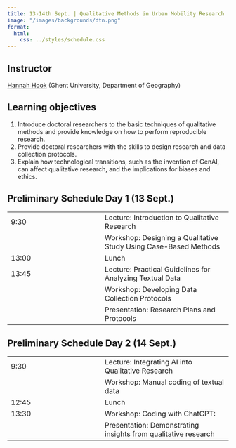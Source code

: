 ```yaml
---
title: 13-14th Sept. | Qualitative Methods in Urban Mobility Research
image: "/images/backgrounds/dtn.png"
format:
  html:
    css: ../styles/schedule.css
---
```


## Instructor
[Hannah Hook](/speakers/hhook.html) (Ghent University, Department of Geography)

## Learning objectives
1. Introduce doctoral researchers to the basic techniques of qualitative methods and provide knowledge on how to perform reproducible research.
2. Provide doctoral researchers with the skills to design research and data collection protocols.
3. Explain how technological transitions, such as the invention of GenAI, can affect qualitative research, and the implications for biases and ethics.


## Preliminary Schedule Day 1 (13 Sept.)
::: {.schedule-forum}
| |  |
| --- | ---- |
| 9:30 | <span class="event-filled-green"></span> Lecture: Introduction to Qualitative Research  |
| | <span class="event-filled-orange"></span> Workshop: Designing a Qualitative Study Using Case-Based Methods |
| 13:00 | <span class="event-outline-blue"></span> Lunch |
| 13:45 | <span class="event-filled-green"></span> Lecture: Practical Guidelines for Analyzing Textual Data |
| | <span class="event-filled-orange"></span> Workshop: Developing Data Collection Protocols |
| | <span class="event-filled-orange"></span> Presentation: Research Plans and Protocols |
:::

## Preliminary Schedule Day 2 (14 Sept.)
::: {.schedule-forum}
| |  |
| --- | ---- |
| 9:30 | <span class="event-filled-green"></span> Lecture: Integrating AI into Qualitative Research |
| | <span class="event-filled-orange"></span> Workshop: Manual coding of textual data |
| 12:45 | <span class="event-outline-blue"></span> Lunch |
| 13:30 | <span class="event-filled-orange"></span> Workshop: Coding with ChatGPT: |
| | <span class="event-filled-orange"></span> Presentation: Demonstrating insights from qualitative research |
:::